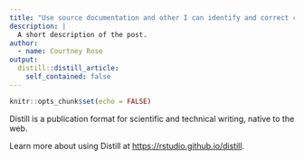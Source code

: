 ```yaml
---
title: "Use source documentation and other I can identify and correct common errors and in R programs."
description: |
  A short description of the post.
author:
  - name: Courtney Rose
output:
  distill::distill_article:
    self_contained: false
---
```



```r
knitr::opts_chunk$set(echo = FALSE)
```

Distill is a publication format for scientific and technical writing, native to the web.

Learn more about using Distill at <https://rstudio.github.io/distill>.


